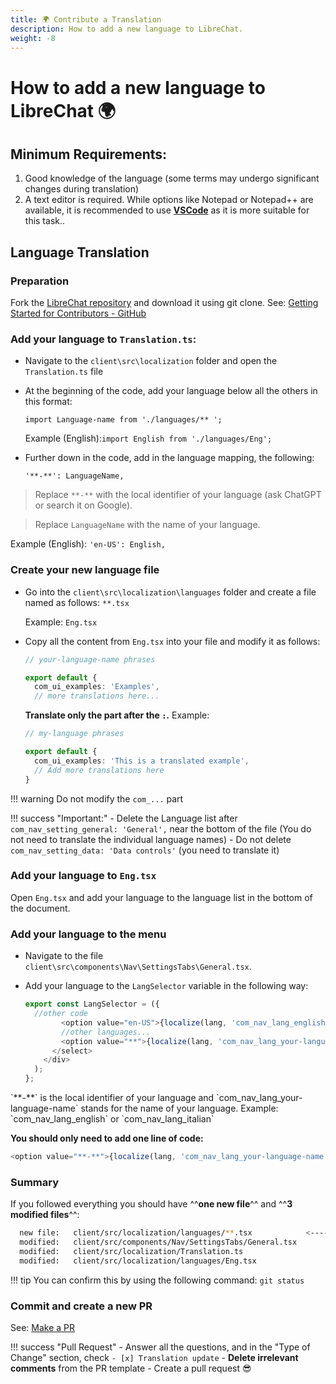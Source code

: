```yaml
---
title: 🌍 Contribute a Translation
description: How to add a new language to LibreChat.
weight: -8
---
```


# How to add a new language to LibreChat 🌍

## Minimum Requirements:

1. Good knowledge of the language (some terms may undergo significant changes during translation)
2. A text editor is required. While options like Notepad or Notepad++ are available, it is recommended to use **[VSCode](https://code.visualstudio.com/download)** as it is more suitable for this task..

## Language Translation

### Preparation

Fork the [LibreChat repository](https://github.librechat.ai) and download it using git clone. See: [Getting Started for Contributors - GitHub](/docs/development/get_started#github)

### Add your language to `Translation.ts`:

- Navigate to the `client\src\localization` folder and open the `Translation.ts` file

- At the beginning of the code, add your language below all the others in this format:

  `import Language-name from './languages/** ';`

  Example (English):`import English from './languages/Eng';`

- Further down in the code, add in the language mapping, the following:

  `'**-**': LanguageName,`

> Replace `**-**` with the local identifier of your language (ask ChatGPT or search it on Google).

> Replace `LanguageName` with the name of your language.

Example (English): `'en-US': English,`

### Create your new language file

- Go into the `client\src\localization\languages` folder and create a file named as follows: `**.tsx`

  Example: `Eng.tsx`

- Copy all the content from `Eng.tsx` into your file and modify it as follows:

  ```ts filename="Eng.tsx"
  // your-language-name phrases

  export default {
    com_ui_examples: 'Examples',
    // more translations here...
  ```

  **Translate only the part after the `:`.**
  Example:

  ```ts filename="**.tsx (new language)"
  // my-language phrases

  export default {
    com_ui_examples: 'This is a translated example',
    // Add more translations here
  }
  ```

!!! warning
Do not modify the `com_...` part

!!! success "Important:" - Delete the Language list after `com_nav_setting_general: 'General',` near the bottom of the file (You do not need to translate the individual language names) - Do not delete `com_nav_setting_data: 'Data controls'` (you need to translate it)

### Add your language to `Eng.tsx`

Open `Eng.tsx` and add your language to the language list in the bottom of the document.

### Add your language to the menu

- Navigate to the file `client\src\components\Nav\SettingsTabs\General.tsx`.
- Add your language to the `LangSelector` variable in the following way:

  ```ts filename="LangSelector"
  export const LangSelector = ({
    //other code
          <option value="en-US">{localize(lang, 'com_nav_lang_english')}</option>
          //other languages...
          <option value="**">{localize(lang, 'com_nav_lang_your-language-name')}</option>
        </select>
      </div>
    );
  };
  ```

<Callout type="note">
  `**-**` is the local identifier of your language and `com_nav_lang_your-language-name` stands for
  the name of your language. Example: `com_nav_lang_english` or `com_nav_lang_italian`
</Callout>

**You should only need to add one line of code:**

```ts
<option value="**-**">{localize(lang, 'com_nav_lang_your-language-name')}</option>
```

### Summary

If you followed everything you should have ^^**one new file**^^ and ^^**3 modified files**^^:

```bash
  new file:   client/src/localization/languages/**.tsx            <-----new language
  modified:   client/src/components/Nav/SettingsTabs/General.tsx
  modified:   client/src/localization/Translation.ts
  modified:   client/src/localization/languages/Eng.tsx
```

!!! tip
You can confirm this by using the following command: `git status`

### Commit and create a new PR

See: [Make a PR](./how_to_contribute.md#make-a-pull-request-pr)

!!! success "Pull Request" - Answer all the questions, and in the "Type of Change" section, check `- [x] Translation update` - **Delete irrelevant comments** from the PR template - Create a pull request 😎
